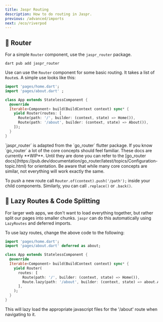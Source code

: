 ```yaml
---
title: Jaspr Routing
description: How to do routing in Jaspr.
previous: /advanced/imports
next: /eco/riverpod
---
```


## 🧭 Router

For a simple `Router` component, use the `jaspr_router` package.

```shell
dart pub add jaspr_router
```

Use can use the `Router` component for some basic routing. It takes a list of `Route`s.
A simple use looks like this:

```dart
import 'pages/home.dart';
import 'pages/about.dart' ;

class App extends StatelessComponent {
  @override
  Iterable<Component> build(BuildContext context) sync* {
    yield Router(routes: [
      Route(path: '/', builder: (context, state) => Home()),
      Route(path: '/about', builder: (context, state) => About()),
    ]);
  }
}
```

<Info>
`jaspr_router` is adapted from the `go_router` flutter package. If you know `go_router` a lot of the core concepts
should feel familiar.
</Info>

<Info>
These docs are currently **WIP**. Until they are done you can refer to the [go_router docs](https://pub.dev/documentation/go_router/latest/topics/Configuration-topic.html)
for orientation. Be aware that while many core concepts are similar, not everything will work exactly the same.
</Info>

To push a new route call `Router.of(context).push('/path');` inside your child components. Similarly, you can call `.replace()` or `.back()`.

## 🐨 Lazy Routes & Code Splitting

For larger web apps, we don't want to load everything together, but rather split our pages into smaller chunks.
`jaspr` can do this automatically using `LazyRoutes` and deferred imports.

To use lazy routes, change the above code to the following:

```dart
import 'pages/home.dart';
import 'pages/about.dart' deferred as about;

class App extends StatelessComponent {
  @override
  Iterable<Component> build(BuildContext context) sync* {
    yield Router(
      routes: [
        Route(path: '/', builder: (context, state) => Home()),
        Route.lazy(path: '/about', builder: (context, state) => about.About(), load: about.loadLibrary),
      ],
    );
  }
}
```

This will lazy load the appropriate javascript files for the '/about' route when navigating to it.
